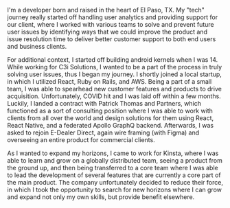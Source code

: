 I'm a developer born and raised in the heart of El Paso, TX. My "tech" journey really started off handling user analytics and providing support for our client, where I worked with various teams to solve and prevent future user issues by identifying ways that we could improve the product and issue resolution time to deliver better customer support to both end users and business clients.

For additional context, I started off building android kernels when I was 14. While working for C3i Solutions, I wanted to be a part of the process in truly solving user issues, thus I began my journey. I shortly joined a local startup, in which I utilized React, Ruby on Rails, and AWS. Being a part of a small team, I was able to spearhead new customer features and products to drive acquisition. Unfortunately, COVID hit and I was laid off within a few months. Luckily, I landed a contract with Patrick Thomas and Partners, which functioned as a sort of consulting position where I was able to work with clients from all over the world and design solutions for them using React, React Native, and a federated Apollo GraphQ backend. Afterwards, I was asked to rejoin E-Dealer Direct, again wire framing (with Figma) and overseeing an entire product for commercial clients.

As I wanted to expand my horizons, I came to work for Kinsta, where I was able to learn and grow on a globally distributed team, seeing a product from the ground up, and then being transferred to a core team where I was able to lead the development of several features that are currently a core part of the main product. The company unfortunately decided to reduce their force, in which I took the opportunity to search for new horizons where I can grow and expand not only my own skills, but provide benefit elsewhere.